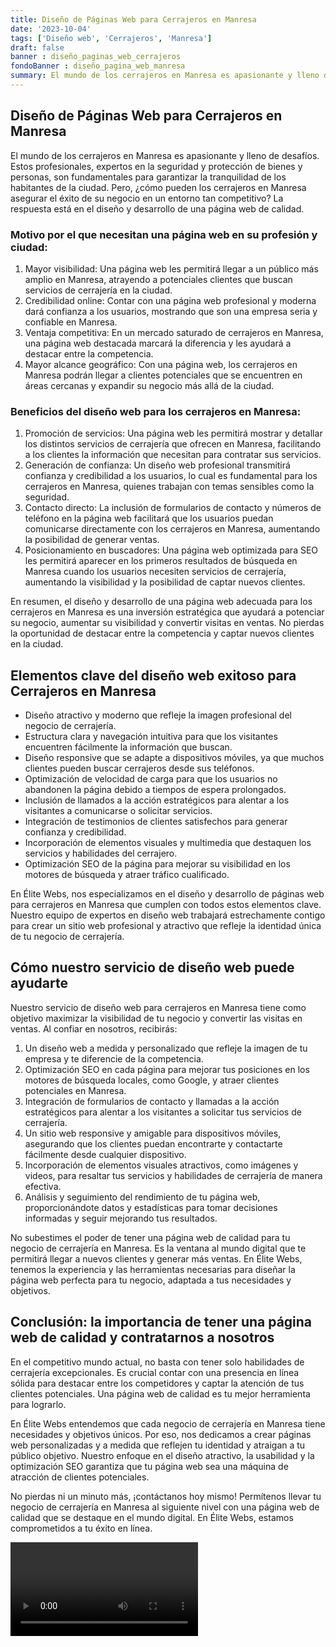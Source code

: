 ```yaml
---
title: Diseño de Páginas Web para Cerrajeros en Manresa
date: '2023-10-04'
tags: ['Diseño web', 'Cerrajeros', 'Manresa']
draft: false
banner : diseño_paginas_web_cerrajeros
fondoBanner : diseño_pagina_web_manresa
summary: El mundo de los cerrajeros en Manresa es apasionante y lleno de desafíos. Estos profesionales, expertos en la seguridad y protección de bienes y personas, son fundamentales para garantizar la tranquilidad de los habitantes de la ciudad. Pero, ¿cómo pueden los cerrajeros en Manresa asegurar el éxito de su negocio en un entorno tan competitivo? La respuesta está en el diseño y desarrollo de una página web de calidad.
---
```


## Diseño de Páginas Web para Cerrajeros en Manresa

El mundo de los cerrajeros en Manresa es apasionante y lleno de desafíos. Estos profesionales, expertos en la seguridad y protección de bienes y personas, son fundamentales para garantizar la tranquilidad de los habitantes de la ciudad. Pero, ¿cómo pueden los cerrajeros en Manresa asegurar el éxito de su negocio en un entorno tan competitivo? La respuesta está en el diseño y desarrollo de una página web de calidad.

### Motivo por el que necesitan una página web en su profesión y ciudad:
1. Mayor visibilidad: Una página web les permitirá llegar a un público más amplio en Manresa, atrayendo a potenciales clientes que buscan servicios de cerrajería en la ciudad.
2. Credibilidad online: Contar con una página web profesional y moderna dará confianza a los usuarios, mostrando que son una empresa seria y confiable en Manresa.
3. Ventaja competitiva: En un mercado saturado de cerrajeros en Manresa, una página web destacada marcará la diferencia y les ayudará a destacar entre la competencia.
4. Mayor alcance geográfico: Con una página web, los cerrajeros en Manresa podrán llegar a clientes potenciales que se encuentren en áreas cercanas y expandir su negocio más allá de la ciudad.

### Beneficios del diseño web para los cerrajeros en Manresa:
1. Promoción de servicios: Una página web les permitirá mostrar y detallar los distintos servicios de cerrajería que ofrecen en Manresa, facilitando a los clientes la información que necesitan para contratar sus servicios.
2. Generación de confianza: Un diseño web profesional transmitirá confianza y credibilidad a los usuarios, lo cual es fundamental para los cerrajeros en Manresa, quienes trabajan con temas sensibles como la seguridad.
3. Contacto directo: La inclusión de formularios de contacto y números de teléfono en la página web facilitará que los usuarios puedan comunicarse directamente con los cerrajeros en Manresa, aumentando la posibilidad de generar ventas.
4. Posicionamiento en buscadores: Una página web optimizada para SEO les permitirá aparecer en los primeros resultados de búsqueda en Manresa cuando los usuarios necesiten servicios de cerrajería, aumentando la visibilidad y la posibilidad de captar nuevos clientes.

En resumen, el diseño y desarrollo de una página web adecuada para los cerrajeros en Manresa es una inversión estratégica que ayudará a potenciar su negocio, aumentar su visibilidad y convertir visitas en ventas. No pierdas la oportunidad de destacar entre la competencia y captar nuevos clientes en la ciudad.

<GifSeo />

<Cta />

## Elementos clave del diseño web exitoso para Cerrajeros en Manresa

- Diseño atractivo y moderno que refleje la imagen profesional del negocio de cerrajería.
- Estructura clara y navegación intuitiva para que los visitantes encuentren fácilmente la información que buscan.
- Diseño responsive que se adapte a dispositivos móviles, ya que muchos clientes pueden buscar cerrajeros desde sus teléfonos.
- Optimización de velocidad de carga para que los usuarios no abandonen la página debido a tiempos de espera prolongados.
- Inclusión de llamados a la acción estratégicos para alentar a los visitantes a comunicarse o solicitar servicios.
- Integración de testimonios de clientes satisfechos para generar confianza y credibilidad.
- Incorporación de elementos visuales y multimedia que destaquen los servicios y habilidades del cerrajero.
- Optimización SEO de la página para mejorar su visibilidad en los motores de búsqueda y atraer tráfico cualificado.

En Élite Webs, nos especializamos en el diseño y desarrollo de páginas web para cerrajeros en Manresa que cumplen con todos estos elementos clave. Nuestro equipo de expertos en diseño web trabajará estrechamente contigo para crear un sitio web profesional y atractivo que refleje la identidad única de tu negocio de cerrajería.

## Cómo nuestro servicio de diseño web puede ayudarte

Nuestro servicio de diseño web para cerrajeros en Manresa tiene como objetivo maximizar la visibilidad de tu negocio y convertir las visitas en ventas. Al confiar en nosotros, recibirás:

1. Un diseño web a medida y personalizado que refleje la imagen de tu empresa y te diferencie de la competencia.
2. Optimización SEO en cada página para mejorar tus posiciones en los motores de búsqueda locales, como Google, y atraer clientes potenciales en Manresa.
3. Integración de formularios de contacto y llamadas a la acción estratégicos para alentar a los visitantes a solicitar tus servicios de cerrajería.
4. Un sitio web responsive y amigable para dispositivos móviles, asegurando que los clientes puedan encontrarte y contactarte fácilmente desde cualquier dispositivo.
5. Incorporación de elementos visuales atractivos, como imágenes y videos, para resaltar tus servicios y habilidades de cerrajería de manera efectiva.
6. Análisis y seguimiento del rendimiento de tu página web, proporcionándote datos y estadísticas para tomar decisiones informadas y seguir mejorando tus resultados.

No subestimes el poder de tener una página web de calidad para tu negocio de cerrajería en Manresa. Es la ventana al mundo digital que te permitirá llegar a nuevos clientes y generar más ventas. En Élite Webs, tenemos la experiencia y las herramientas necesarias para diseñar la página web perfecta para tu negocio, adaptada a tus necesidades y objetivos.

## Conclusión: la importancia de tener una página web de calidad y contratarnos a nosotros

En el competitivo mundo actual, no basta con tener solo habilidades de cerrajería excepcionales. Es crucial contar con una presencia en línea sólida para destacar entre los competidores y captar la atención de tus clientes potenciales. Una página web de calidad es tu mejor herramienta para lograrlo.

En Élite Webs entendemos que cada negocio de cerrajería en Manresa tiene necesidades y objetivos únicos. Por eso, nos dedicamos a crear páginas web personalizadas y a medida que reflejen tu identidad y atraigan a tu público objetivo. Nuestro enfoque en el diseño atractivo, la usabilidad y la optimización SEO garantiza que tu página web sea una máquina de atracción de clientes potenciales.

No pierdas ni un minuto más, ¡contáctanos hoy mismo! Permítenos llevar tu negocio de cerrajería en Manresa al siguiente nivel con una página web de calidad que se destaque en el mundo digital. En Élite Webs, estamos comprometidos a tu éxito en línea.

<Video />

<CtaBot job='Cerrajeros' city='Manresa'/>

<Gmaps query='Manresa+españa+maps' />